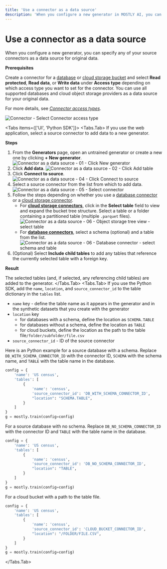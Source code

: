 ```yaml
---
title: 'Use a connector as a data source'
description: 'When you configure a new generator in MOSTLY AI, you can specify any of your source connectors as a data source for original data.'
---
```



# Use a connector as a data source

When you configure a new generator, you can specify any of your source connectors as a data source for original data.

**Prerequisites**

Create a connector for a [database](../create#database-connectors) or [cloud storage bucket](../create#cloud-storage-connectors) and select **Read protected**, **Read data**, or **Write data** under **Access type** depending on which access type you want to set for the connector. You can use all supported databases and cloud object storage providers as a data source for your original data.

For more details, see [_Connector access types_](/connectors/use/access-types).

<Image
    src="/docs/docimages/connectors/source/select-connector-access-type.webp"
    alt="Connector - Select Connector access type"
    width={350}
    height={30} 
/>

<Tabs items={['UI', 'Python SDK']}>
<Tabs.Tab>
If you use the web application, select a source connector to add data to a new generator.

**Steps**

1. From the **Generators** page, open an untrained generator or create a new one by clicking **+ New generator**.
    <Image
        src="/docs/docimages/quickstart/model-creators/train-generator-01-click-new-generator.webp"
        alt="Connector as a data source - 01 - Click New generator"
        width={800}
        height={30}
    />
3. Click **Add data**.
    <Image
        src="/docs/docimages/connectors/source/click-add-table.webp"
        alt="Connector as a data source - 02 - Click Add table"
        width={800}
        height={30}
    />
4. Click **Connect to source**.
    <Image
        src="/docs/docimages/connectors/source/train-generator-02-click-connect-to-source.webp"
        alt="Connector as a data source - 04 - Click Connect to source"
        width={800}
        height={30}
    />
5. Select a source connector from the list from which to add data.
    <Image
        src="/docs/docimages/connectors/source/select-source-connector.webp"
        alt="Connector as a data source - 05 - Select connector"
        width={800}
        height={30}
    />
6. Follow the steps depending on whether you use a [database connector](/connectors/create#database-connectors) or a [cloud storage connector](/connectors/create#cloud-storage-connectors).
    * For [**cloud storage connectors**](/connectors/create#cloud-storage-connectors), click in the **Select table** field to view and expand the bucket tree structure. Select a table or a folder containing a partitioned table (multiple `.parquet` files).
        <Image
            src="/docs/docimages/connectors/source/object-storage-tree-view-select-table.webp"
            alt="Connector as a data source - 06 - Object storage tree view - select table"
            width={800}
            height={30}
        />
    * For [**database connectors**](/connectors/create#database-connectors), select a schema (optional) and a table from the list.
        <Image
            src="/docs/docimages/connectors/source/database-select-schema-table.webp"
            alt="Connector as a data source - 06 - Database connector - select schema and table"
            width={800}
            height={30}
        />
7. (Optional) Select **Include child tables** to add any tables that reference the currently selected table with a foreign key.

**Result**

The selected tables (and, if selected, any referencing child tables) are added to the generator.
</Tabs.Tab>
<Tabs.Tab>
If you use the Python SDK, add the `name`, `location`, and `source_connector_id` to the table dictionary in the `tables` list.

* `name` key - define the table name as it appears in the generator and in the synthetic datasets that you create with the generator
* `location` key
    * for databases with a schema, define the location as `SCHEMA.TABLE`
    * for databases without a schema, define the location as `TABLE`
    * for cloud buckets, define the location as the path to the table file`/folder/subfolder/file.csv`
* `source_connector_id` - ID of the source connector

Here is an Python example for a source database with a schema. Replace `DB_WITH_SCHEMA_CONNECTOR_ID` with the connector ID, `SCHEMA` with the schema name, and `TABLE` with the table name in the database.

```python copy filename="python"
config = {
    'name': 'US census',
    'tables': [
        {
            'name': 'census',
            'source_connector_id': 'DB_WITH_SCHEMA_CONNECTOR_ID',
            "location": "SCHEMA.TABLE",
        }
    ]
}
g = mostly.train(config=config)
```

For a source database with no schema. Replace `DB_NO_SCHEMA_CONNECTOR_ID` with the connector ID and `TABLE` with the table name in the database.

```python copy filename="python"
config = {
    'name': 'US census',
    'tables': [
        {
            'name': 'census',
            'source_connector_id': 'DB_NO_SCHEMA_CONNECTOR_ID',
            "location": "TABLE",
        }
    ]
}
g = mostly.train(config=config)
```

For a cloud bucket with a path to the table file.
```python copy filename="python"
config = {
    'name': 'US census',
    'tables': [
        {
            'name': 'census',
            'source_connector_id': 'CLOUD_BUCKET_CONNECTOR_ID',
            "location": "/FOLDER/FILE.CSV",
        }
    ]
}
g = mostly.train(config=config)
```
</Tabs.Tab>
</Tabs>
